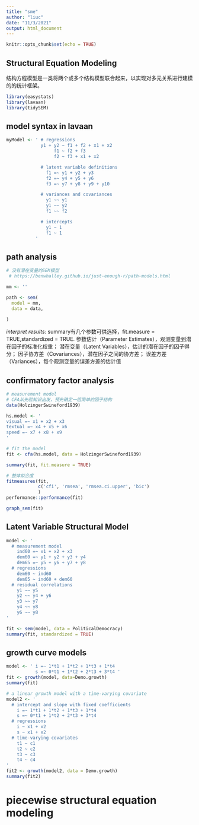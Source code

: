 ```yaml
---
title: "sme"
author: "liuc"
date: "11/3/2021"
output: html_document
---
```


```r
knitr::opts_chunk$set(echo = TRUE)
```

## Structural Equation Modeling

结构方程模型是一类将两个或多个结构模型联合起来，以实现对多元关系进行建模的的统计框架。

```r
library(easystats)
library(lavaan)
library(tidySEM)
```

## model syntax in lavaan
```r
myModel <- ' # regressions
             y1 + y2 ~ f1 + f2 + x1 + x2
                  f1 ~ f2 + f3
                  f2 ~ f3 + x1 + x2

             # latent variable definitions 
               f1 =~ y1 + y2 + y3 
               f2 =~ y4 + y5 + y6 
               f3 =~ y7 + y8 + y9 + y10

             # variances and covariances 
               y1 ~~ y1 
               y1 ~~ y2 
               f1 ~~ f2

             # intercepts 
               y1 ~ 1 
               f1 ~ 1
           '
```


## path analysis
```r
# 没有潜在变量的SEM模型
 # https://benwhalley.github.io/just-enough-r/path-models.html

mm <- ''

path <- sem(
  model = mm,
  data = data,
  
)

```
*interpret results: * summary有几个参数可供选择，fit.measure = TRUE,standardized = TRUE.
参数估计（Parameter Estimates），观测变量到潜在因子的标准化权重；
潜在变量（Latent Variables），估计的潜在因子的因子得分；
因子协方差（Covariances），潜在因子之间的协方差；
误差方差（Variances），每个观测变量的误差方差的估计值



## confirmatory factor analysis
```r
# measurement model
# CFA从先验知识出发，预先确定一组简单的因子结构
data(HolzingerSwineford1939)

hs.model <- '
visual =~ x1 + x2 + x3
textual =~ x4 + x5 + x6
speed =~ x7 + x8 + x9
'

# fit the model
fit <- cfa(hs.model, data = HolzingerSwineford1939)

summary(fit, fit.measure = TRUE)

# 整体拟合度
fitmeasures(fit,
            c('cfi', 'rmsea', 'rmsea.ci.upper', 'bic')
            )
performance::performance(fit)

graph_sem(fit)
```

## Latent Variable Structural Model
```r
model <- '
  # measurement model
    ind60 =~ x1 + x2 + x3
    dem60 =~ y1 + y2 + y3 + y4
    dem65 =~ y5 + y6 + y7 + y8
  # regressions
    dem60 ~ ind60
    dem65 ~ ind60 + dem60
  # residual correlations
    y1 ~~ y5
    y2 ~~ y4 + y6
    y3 ~~ y7
    y4 ~~ y8
    y6 ~~ y8
'

fit <- sem(model, data = PoliticalDemocracy)
summary(fit, standardized = TRUE)

```


## growth curve models
```r
model <- ' i =~ 1*t1 + 1*t2 + 1*t3 + 1*t4
           s =~ 0*t1 + 1*t2 + 2*t3 + 3*t4 '
fit <- growth(model, data=Demo.growth)
summary(fit)

# a linear growth model with a time-varying covariate
model2 <- '
  # intercept and slope with fixed coefficients
    i =~ 1*t1 + 1*t2 + 1*t3 + 1*t4
    s =~ 0*t1 + 1*t2 + 2*t3 + 3*t4
  # regressions
    i ~ x1 + x2
    s ~ x1 + x2
  # time-varying covariates
    t1 ~ c1
    t2 ~ c2
    t3 ~ c3
    t4 ~ c4
'
fit2 <- growth(model2, data = Demo.growth)
summary(fit2)
```

# piecewise structural equation modeling
```r

```







